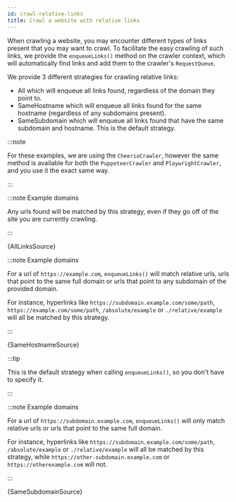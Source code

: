 ```yaml
---
id: crawl-relative-links
title: Crawl a website with relative links
---
```




When crawling a website, you may encounter different types of links present that you may want to crawl.
To facilitate the easy crawling of such links, we provide the `enqueueLinks()` method on the crawler context, which will
automatically find links and add them to the crawler's <ApiLink to="apify/class/RequestQueue">`RequestQueue`</ApiLink>.

We provide 3 different strategies for crawling relative links:

- <CrawleeApiLink to="core/enum/EnqueueStrategy#All">
      <inlineCode>All</inlineCode>
  </CrawleeApiLink>
  which will enqueue all links found, regardless of the domain they point to.
- <CrawleeApiLink to="core/enum/EnqueueStrategy#SameHostname">
      <inlineCode>SameHostname</inlineCode>
  </CrawleeApiLink>
  which will enqueue all links found for the same hostname (regardless of any
  subdomains present).
- <CrawleeApiLink to="core/enum/EnqueueStrategy#SameSubdomain">
      <inlineCode>SameSubdomain</inlineCode>
  </CrawleeApiLink>
  which will enqueue all links found that have the same subdomain and hostname.
  This is the default strategy.

:::note

For these examples, we are using the <CrawleeApiLink to="cheerio-crawler/class/CheerioCrawler">`CheerioCrawler`</CrawleeApiLink>, however
the same method is available for both the <CrawleeApiLink to="puppeteer-crawler/class/PuppeteerCrawler">`PuppeteerCrawler`</CrawleeApiLink>
and <CrawleeApiLink to="playwright-crawler/class/PlaywrightCrawler">`PlaywrightCrawler`</CrawleeApiLink>, and you use it
the exact same way.

:::

<Tabs groupId="enqueue_strategy">

<TabItem value="all" label="All Links">

:::note Example domains

Any urls found will be matched by this strategy, even if they go off of the site you are currently crawling.

:::

<RunnableCodeBlock className="language-js" type="cheerio">
    {AllLinksSource}
</RunnableCodeBlock>

</TabItem>

<TabItem value="same_hostname" label="Same Hostname">

:::note Example domains

For a url of `https://example.com`, `enqueueLinks()` will match relative urls, urls that point to the same
full domain or urls that point to any subdomain of the provided domain.

For instance, hyperlinks like `https://subdomain.example.com/some/path`, `https://example.com/some/path`, `/absolute/example`
or `./relative/example` will all be matched by this strategy.

:::

<RunnableCodeBlock className="language-js" type="cheerio">
    {SameHostnameSource}
</RunnableCodeBlock>

</TabItem>

<TabItem value="same-subdomain" label="Same Subdomain" default>

:::tip

This is the default strategy when calling `enqueueLinks()`, so you don't have to specify it.

:::

:::note Example domains

For a url of `https://subdomain.example.com`, `enqueueLinks()` will only match relative urls or urls that point to the same
full domain.

For instance, hyperlinks like `https://subdomain.example.com/some/path`, `/absolute/example` or `./relative/example`
will all be matched by this strategy, while `https://other-subdomain.example.com` or `https://otherexample.com` will not.

:::

<RunnableCodeBlock className="language-js" type="cheerio">
    {SameSubdomainSource}
</RunnableCodeBlock>

</TabItem>

</Tabs>
